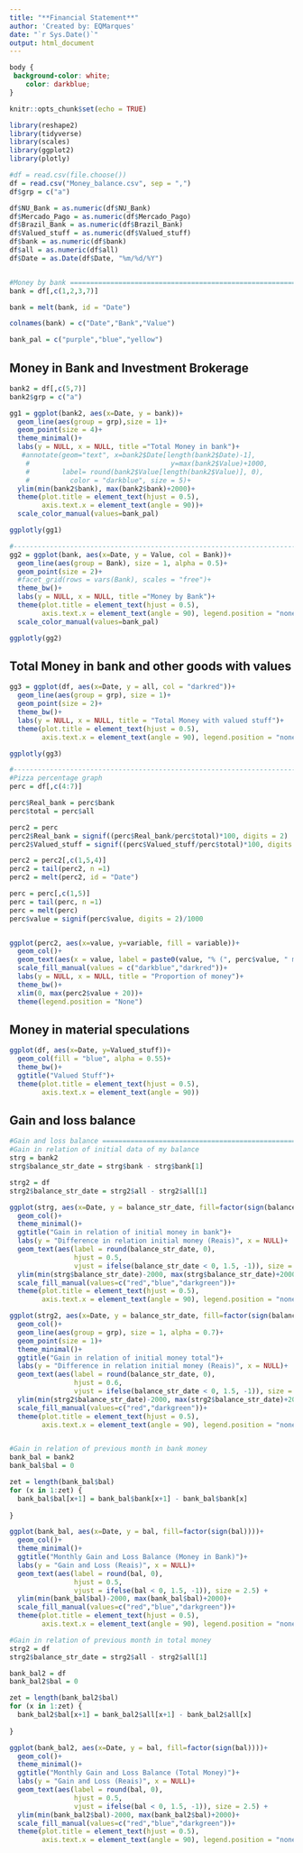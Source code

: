 ```yaml
---
title: "**Financial Statement**"
author: 'Created by: EQMarques'
date: "`r Sys.Date()`"
output: html_document
---
```


```css
body {
 background-color: white;
    color: darkblue;
}
```

```r
knitr::opts_chunk$set(echo = TRUE)

library(reshape2)
library(tidyverse)
library(scales)
library(ggplot2)
library(plotly)

#df = read.csv(file.choose())
df = read.csv("Money_balance.csv", sep = ",")
df$grp = c("a")

df$NU_Bank = as.numeric(df$NU_Bank)
df$Mercado_Pago = as.numeric(df$Mercado_Pago)
df$Brazil_Bank = as.numeric(df$Brazil_Bank)
df$Valued_stuff = as.numeric(df$Valued_stuff)
df$bank = as.numeric(df$bank)
df$all = as.numeric(df$all)
df$Date = as.Date(df$Date, "%m/%d/%Y")


#Money by bank ====================================================================================
bank = df[,c(1,2,3,7)]

bank = melt(bank, id = "Date")

colnames(bank) = c("Date","Bank","Value")

bank_pal = c("purple","blue","yellow")
```
## Money in Bank and Investment Brokerage 
```r
bank2 = df[,c(5,7)]
bank2$grp = c("a")

gg1 = ggplot(bank2, aes(x=Date, y = bank))+
  geom_line(aes(group = grp),size = 1)+
  geom_point(size = 4)+
  theme_minimal()+
  labs(y = NULL, x = NULL, title ="Total Money in bank")+
   #annotate(geom="text", x=bank2$Date[length(bank2$Date)-1],
    #                                   y=max(bank2$Value)+1000,
    #        label= round(bank2$Value[length(bank2$Value)], 0),
    #          color = "darkblue", size = 5)+
  ylim(min(bank2$bank), max(bank2$bank)+2000)+
  theme(plot.title = element_text(hjust = 0.5), 
        axis.text.x = element_text(angle = 90))+
  scale_color_manual(values=bank_pal)

ggplotly(gg1)

#--------------------------------------------------------------------------------------
gg2 = ggplot(bank, aes(x=Date, y = Value, col = Bank))+
  geom_line(aes(group = Bank), size = 1, alpha = 0.5)+
  geom_point(size = 2)+
  #facet_grid(rows = vars(Bank), scales = "free")+
  theme_bw()+
  labs(y = NULL, x = NULL, title ="Money by Bank")+
  theme(plot.title = element_text(hjust = 0.5), 
        axis.text.x = element_text(angle = 90), legend.position = "none")+
  scale_color_manual(values=bank_pal)

ggplotly(gg2)
```

## Total Money in bank and other goods with values
```r

gg3 = ggplot(df, aes(x=Date, y = all, col = "darkred"))+
  geom_line(aes(group = grp), size = 1)+
  geom_point(size = 2)+
  theme_bw()+
  labs(y = NULL, x = NULL, title = "Total Money with valued stuff")+
  theme(plot.title = element_text(hjust = 0.5), 
        axis.text.x = element_text(angle = 90), legend.position = "none")

ggplotly(gg3)

#-------------------------------------------------------------------------------
#Pizza percentage graph
perc = df[,c(4:7)]

perc$Real_bank = perc$bank
perc$total = perc$all

perc2 = perc
perc2$Real_bank = signif((perc$Real_bank/perc$total)*100, digits = 2)
perc2$Valued_stuff = signif((perc$Valued_stuff/perc$total)*100, digits = 2)

perc2 = perc2[,c(1,5,4)]
perc2 = tail(perc2, n =1)
perc2 = melt(perc2, id = "Date")

perc = perc[,c(1,5)]
perc = tail(perc, n =1)
perc = melt(perc)
perc$value = signif(perc$value, digits = 2)/1000


ggplot(perc2, aes(x=value, y=variable, fill = variable))+
  geom_col()+
  geom_text(aes(x = value, label = paste0(value, "% (", perc$value, " mil R$)")), color = "black", size=4, hjust = -0.1) +
  scale_fill_manual(values = c("darkblue","darkred"))+
  labs(y = NULL, x = NULL, title = "Proportion of money")+
  theme_bw()+
  xlim(0, max(perc2$value + 20))+
  theme(legend.position = "None")

```

## Money in material speculations
```r
ggplot(df, aes(x=Date, y=Valued_stuff))+
  geom_col(fill = "blue", alpha = 0.55)+
  theme_bw()+
  ggtitle("Valued Stuff")+
  theme(plot.title = element_text(hjust = 0.5), 
        axis.text.x = element_text(angle = 90))
```

## Gain and loss balance
```r
#Gain and loss balance ====================================================================
#Gain in relation of initial data of my balance
strg = bank2
strg$balance_str_date = strg$bank - strg$bank[1]

strg2 = df
strg2$balance_str_date = strg2$all - strg2$all[1]

ggplot(strg, aes(x=Date, y = balance_str_date, fill=factor(sign(balance_str_date))))+
  geom_col()+
  theme_minimal()+
  ggtitle("Gain in relation of initial money in bank")+
  labs(y = "Difference in relation initial money (Reais)", x = NULL)+
  geom_text(aes(label = round(balance_str_date, 0),
                hjust = 0.5,
                vjust = ifelse(balance_str_date < 0, 1.5, -1)), size = 2.5) +
  ylim(min(strg$balance_str_date)-2000, max(strg$balance_str_date)+2000)+
  scale_fill_manual(values=c("red","blue","darkgreen"))+
  theme(plot.title = element_text(hjust = 0.5), 
        axis.text.x = element_text(angle = 90), legend.position = "none")

ggplot(strg2, aes(x=Date, y = balance_str_date, fill=factor(sign(balance_str_date))))+
  geom_col()+
  geom_line(aes(group = grp), size = 1, alpha = 0.7)+
  geom_point(size = 1)+
  theme_minimal()+
  ggtitle("Gain in relation of initial money total")+
  labs(y = "Difference in relation initial money (Reais)", x = NULL)+
  geom_text(aes(label = round(balance_str_date, 0),
                hjust = 0.6,
                vjust = ifelse(balance_str_date < 0, 1.5, -1)), size = 2.5) +
  ylim(min(strg2$balance_str_date)-2000, max(strg2$balance_str_date)+2000)+
  scale_fill_manual(values=c("red","darkgreen"))+
  theme(plot.title = element_text(hjust = 0.5), 
        axis.text.x = element_text(angle = 90), legend.position = "none")


#Gain in relation of previous month in bank money
bank_bal = bank2
bank_bal$bal = 0

zet = length(bank_bal$bal)
for (x in 1:zet) {
  bank_bal$bal[x+1] = bank_bal$bank[x+1] - bank_bal$bank[x]
  
}

ggplot(bank_bal, aes(x=Date, y = bal, fill=factor(sign(bal))))+
  geom_col()+
  theme_minimal()+
  ggtitle("Monthly Gain and Loss Balance (Money in Bank)")+
  labs(y = "Gain and Loss (Reais)", x = NULL)+
  geom_text(aes(label = round(bal, 0),
                hjust = 0.5,
                vjust = ifelse(bal < 0, 1.5, -1)), size = 2.5) +
  ylim(min(bank_bal$bal)-2000, max(bank_bal$bal)+2000)+
  scale_fill_manual(values=c("red","blue","darkgreen"))+
  theme(plot.title = element_text(hjust = 0.5), 
        axis.text.x = element_text(angle = 90), legend.position = "none")

#Gain in relation of previous month in total money
strg2 = df
strg2$balance_str_date = strg2$all - strg2$all[1]

bank_bal2 = df
bank_bal2$bal = 0

zet = length(bank_bal2$bal)
for (x in 1:zet) {
  bank_bal2$bal[x+1] = bank_bal2$all[x+1] - bank_bal2$all[x]
  
}

ggplot(bank_bal2, aes(x=Date, y = bal, fill=factor(sign(bal))))+
  geom_col()+
  theme_minimal()+
  ggtitle("Monthly Gain and Loss Balance (Total Money)")+
  labs(y = "Gain and Loss (Reais)", x = NULL)+
  geom_text(aes(label = round(bal, 0),
                hjust = 0.5,
                vjust = ifelse(bal < 0, 1.5, -1)), size = 2.5) +
  ylim(min(bank_bal2$bal)-2000, max(bank_bal2$bal)+2000)+
  scale_fill_manual(values=c("red","blue","darkgreen"))+
  theme(plot.title = element_text(hjust = 0.5), 
        axis.text.x = element_text(angle = 90), legend.position = "none")
```